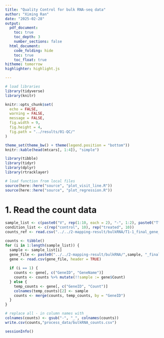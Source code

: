 ```yaml
---
title: "Quality Control for bulk RNA-seq data"
author: "Ximing Ran"
date: "2025-02-28"
output:
  pdf_document:
    toc: true
    toc_depth: 3
    number_sections: false
  html_document:
    code_folding: hide
    toc: true
    toc_float: true
hitheme: tomorrow
highlighter: highlight.js

---
```


```r
# load libraries
library(tidyverse)
library(knitr)

knitr::opts_chunk$set(
  echo = FALSE,
  warning = FALSE,
  message = FALSE,
  fig.width = 9,
  fig.height = 4,
  fig.path = "../results/01-QC/"
)

theme_set(theme_bw() + theme(legend.position = "bottom"))
knitr::kable(head(mtcars[, 1:4]), "simple")
```

```r
library(tibble)
library(tidyr)
library(dplyr)
library(rtracklayer)
```



```r
# load function from local files
source(here::here("source", "plot_visit_line.R"))
source(here::here("source", "plot_regression.R"))
```

# 1. Read the count data     
```r

sample_list <- c(paste0("V", rep(1:10, each = 2), "-", 1:2), paste0("T", rep(1:10, each = 2), "-", 1:2))
condition_list <- c(rep("control", 10), rep("treated", 10))
counts_ref <- read.csv("../../2-mapping-result/bulkRNA/T1-1_final_gene_with_names.csv", header = TRUE)

counts <- tibble()
for (i in 1:length(sample_list)) {
  sample <- sample_list[i]
  gene_file <- paste0("../../2-mapping-result/bulkRNA/",sample, "_final_gene_with_names.csv")
  gene <- read.csv(gene_file, header = TRUE)
  
  if (i == 1) {
    counts <- gene[, c("GeneID", "GeneName")]
    counts <- counts %>% mutate(!!sample := gene$Count)
  } else {
    temp_counts <- gene[, c("GeneID", "Count")]
    colnames(temp_counts)[2] <- sample
    counts <- merge(counts, temp_counts, by = "GeneID")
  }
}

# replace all - in column names with _
colnames(counts) <- gsub("-", "_", colnames(counts))
write.csv(counts,"process_data/bulkRNA_counts.csv")

```




\newpage
```r
sessionInfo()
```

